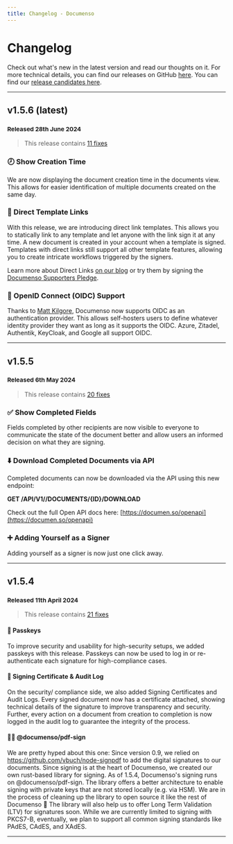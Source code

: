 ```yaml
---
title: Changelog - Documenso
---
```


# Changelog
Check out what's new in the latest version and read our thoughts on it. For more technical details, you can find our releases on GitHub [here](https://github.com/documenso/documenso/releases). You can find our [release candidates here](https://github.com/documenso/documenso/tags).

---

## v1.5.6 (latest)
### <small>Released 28th June 2024</small>
> This release contains [11 fixes](https://github.com/documenso/documenso/releases/tag/v1.5.6)

### 🕗 Show Creation Time
We are now displaying the document creation time in the documents view. This allows for easier identification of multiple documents created on the same day.

### 🔗 Direct Template Links
With this release, we are introducing direct link templates. This allows you to statically link to any template and let anyone with the link sign it at any time. A new document is created in your account when a template is signed. Templates with direct links still support all other template features, allowing you to create intricate workflows triggered by the signers.

Learn more about Direct Links [on our blog](https://documenso.com/blog/announcing-direct-links) or try them by signing the [Documenso Supporters Pledge](https://documen.so/pledge).

### 🛂 OpenID Connect (OIDC) Support
Thanks to [Matt Kilgore](https://github.com/tankerkiller125), Documenso now supports OIDC as an authentication provider. This allows self-hosters users to define whatever identity provider they want as long as it supports the OIDC. Azure, Zitadel, Authentik, KeyCloak, and Google all support OIDC.

---
## v1.5.5
### <small>Released 6th May 2024</small>

> This release contains [20 fixes](https://github.com/documenso/documenso/releases/tag/v1.5.5)

### ✅ Show Completed Fields

Fields completed by other recipients are now visible to everyone to communicate the state of the document better and allow users an informed decision on what they are signing.

### ⬇️ Download Completed Documents via API

Completed documents can now be downloaded via the API using this new endpoint:

**GET /API/V1//DOCUMENTS/\{ID\}/DOWNLOAD**

Check out the full Open API docs here: [https://documen.so/openapi](https://documen.so/openapi)

### ➕ Adding Yourself as a Signer

Adding yourself as a signer is now just one click away.

---

## v1.5.4

### <small>Released 11th April 2024</small>

> This release contains [21 fixes](https://github.com/documenso/documenso/releases/tag/v1.5.4)

#### 🔑 Passkeys

To improve security and usability for high-security setups, we added passkeys with this release. Passkeys can now be used to log in or re-authenticate each signature for high-compliance cases.

#### 📄 Signing Certificate & Audit Log

On the security/ compliance side, we also added Signing Certificates and Audit Logs. Every signed document now has a certificate attached, showing technical details of the signature to improve transparency and security. Further, every action on a document from creation to completion is now logged in the audit log to guarantee the integrity of the process.

#### 🔏🦀 @documenso/pdf-sign

We are pretty hyped about this one: Since version 0.9, we relied on https://github.com/vbuch/node-signpdf to add the digital signatures to our documents. Since signing is at the heart of Documenso, we created our own rust-based library for signing. As of 1.5.4, Documenso's signing runs on @documenso/pdf-sign. The library offers a better architecture to enable signing with private keys that are not stored locally (e.g. via HSM). We are in the process of cleaning up the library to open source it like the rest of Documenso 🌱 The library will also help us to offer Long Term Validation (LTV) for signatures soon. While we are currently limited to signing with PKCS7-B, eventually, we plan to support all common signing standards like PAdES, CAdES, and XAdES.

---